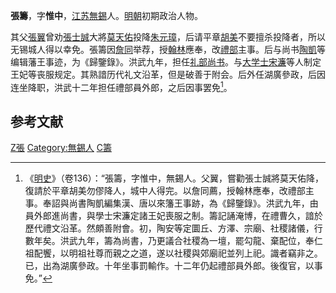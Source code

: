 '''張籌'''，字'''惟中'''，[[江苏|江苏]][[無錫|無錫]]人。[[明朝|明朝]]初期政治人物。

其父[[張翼_(明)|張翼]]曾劝[[張士誠|張士誠]]大將[[莫天佑|莫天佑]]投降[[朱元璋|朱元璋]]，后请平章[[胡美|胡美]]不要擅杀投降者，所以无锡城人得以幸免。張籌因[[詹同|詹同]]举荐，授[[翰林|翰林]]應奉，改[[禮部|禮部]]主事。后与尚书[[陶凱|陶凱]]等编辑藩王事迹，为《歸鑒錄》。洪武九年，担任[[礼部尚书|礼部尚书]]。与[[大学士|大学士]][[宋濂|宋濂]]等人制定王妃等丧服规定。其熟諳历代礼文沿革，但是破善于附会。后外任湖廣參政，后因连坐降职，洪武十二年担任禮部員外郎，之后因事罢免<ref>《[[明史|明史]]》（卷136）：“張籌，字惟中，無錫人。父翼，嘗勸張士誠將莫天佑降，復請於平章胡美勿僇降人，城中人得完。以詹同薦，授翰林應奉，改禮部主事。奉詔與尚書陶凱編集漢、唐以來籓王事跡，為《歸鑒錄》。洪武九年，由員外郎進尚書，與學士宋濂定諸王妃喪服之制。籌記誦淹博，在禮曹久，諳於歷代禮文沿革。然頗善附會。初，陶安等定圜丘、方澤、宗廟、社稷諸儀，行數年矣。洪武九年，籌為尚書，乃更議合社稷為一壇，罷勾龍、棄配位，奉仁祖配饗，以明祖社尊而親之之道，遂以社稷與郊廟祀並列上祀。識者竊非之。已，出為湖廣參政。十年坐事罰輸作。十二年仍起禮部員外郎。後復官，以事免。”</ref>。

==参考文献==
{{wikisource|明史/卷136}}
<div class="references-small">
<references></references>
</div>

{{明朝人物小作品}}
[[Category:明朝禮部尚書|Z張]]
[[Category:無錫人|Category:無錫人]]
[[Category:張姓|C籌]]